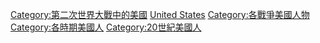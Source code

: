 {{Commonscat|People associated with World War II from the United States}}

[[Category:第二次世界大戰中的美國|Category:第二次世界大戰中的美國]]
[[Category:各國第二次世界大戰人物|United States]]
[[Category:各戰爭美國人物|Category:各戰爭美國人物]]
[[Category:各時期美國人|Category:各時期美國人]]
[[Category:20世紀美國人|Category:20世紀美國人]]